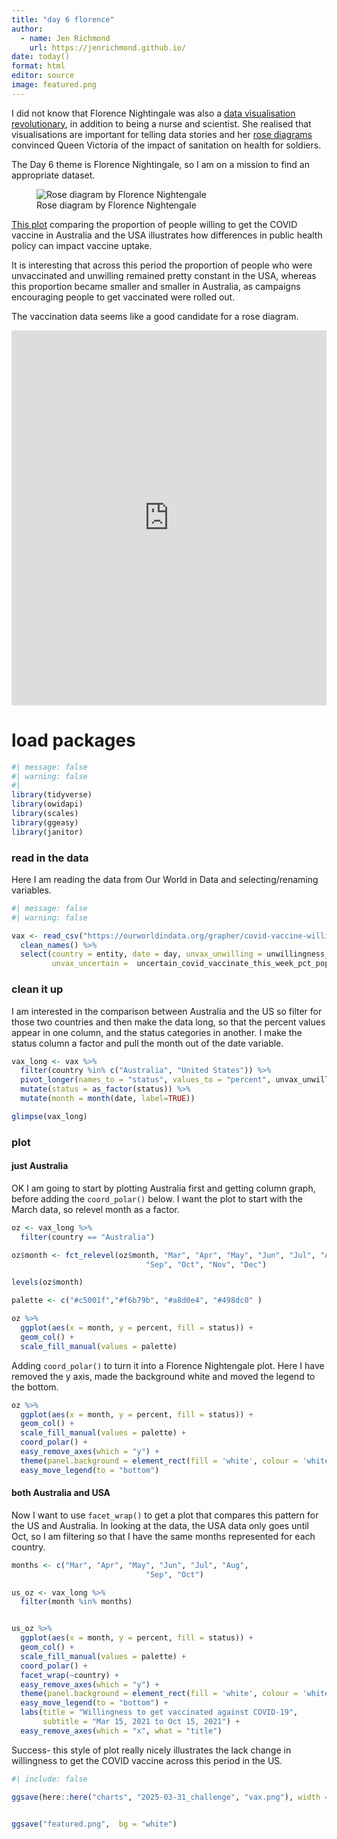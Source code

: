 ```yaml
---
title: "day 6 florence"
author:
  - name: Jen Richmond
    url: https://jenrichmond.github.io/
date: today()
format: html
editor: source
image: featured.png
---
```


I did not know that Florence Nightingale was also a [data visualisation revolutionary](https://www.scientificamerican.com/article/how-florence-nightingale-changed-data-visualization-forever/), in addition to being a nurse and scientist. She realised that visualisations are important for telling data stories and her [rose diagrams](https://github.com/edwardgunning/FlorenceNightingale.) convinced Queen Victoria of the impact of sanitation on health for soldiers. 

The Day 6 theme is Florence Nightingale, so I am on a mission to find an appropriate dataset. 

![Rose diagram by Florence Nightengale](https://upload.wikimedia.org/wikipedia/commons/thumb/1/17/Nightingale-mortality.jpg/2560px-Nightingale-mortality.jpg)

[This plot](https://ourworldindata.org/grapher/covid-vaccine-willingness-and-people-vaccinated-by-month) comparing the proportion of people willing to get the COVID vaccine in Australia and the USA illustrates how differences in public health policy can impact vaccine uptake. 

It is interesting that across this period the proportion of people who were unvaccinated and unwilling remained pretty constant in the USA, whereas this proportion became smaller and smaller in Australia, as campaigns encouraging people to get vaccinated were rolled out. 

The vaccination data seems like a good candidate for a rose diagram. 


<iframe src="https://ourworldindata.org/grapher/covid-vaccine-willingness-and-people-vaccinated-by-month?country=AUS~USA&tab=chart" loading="lazy" style="width: 100%; height: 600px; border: 0px none;" allow="web-share; clipboard-write"></iframe>


# load packages

```r
#| message: false
#| warning: false
#| 
library(tidyverse)
library(owidapi)
library(scales)
library(ggeasy)
library(janitor)


```

### read in the data

Here I am reading the data from Our World in Data and selecting/renaming variables. 
```r
#| message: false
#| warning: false

vax <- read_csv("https://ourworldindata.org/grapher/covid-vaccine-willingness-and-people-vaccinated-by-month.csv?v=1&csvType=full&useColumnShortNames=true") %>%
  clean_names() %>%
  select(country = entity, date = day, unvax_unwilling = unwillingness_covid_vaccinate_this_week_pct_pop, 
         unvax_uncertain =  uncertain_covid_vaccinate_this_week_pct_pop , unvax_willing =  willingness_covid_vaccinate_this_week_pct_pop , vaccinated =  people_vaccinated_per_hundred ) 

```

### clean it up

I am interested in the comparison between Australia and the US so filter for those two countries and then make the data long, so that the percent values appear in one column, and the status categories in another. I make the status column a factor and pull the month out of the date variable. 

```r


vax_long <- vax %>%
  filter(country %in% c("Australia", "United States")) %>%
  pivot_longer(names_to = "status", values_to = "percent", unvax_unwilling:vaccinated) %>%
  mutate(status = as_factor(status)) %>%
  mutate(month = month(date, label=TRUE))

glimpse(vax_long)


```

### plot

#### just Australia

OK I am going to start by plotting Australia first and getting column graph, before adding the `coord_polar()` below. I want the plot to start with the March data, so relevel month as a factor.

```r
oz <- vax_long %>%
  filter(country == "Australia") 

oz$month <- fct_relevel(oz$month, "Mar", "Apr", "May", "Jun", "Jul", "Aug", 
                              "Sep", "Oct", "Nov", "Dec")

levels(oz$month)

palette <- c("#c5001f","#f6b79b", "#a8d0e4", "#498dc0" )

oz %>%
  ggplot(aes(x = month, y = percent, fill = status)) +
  geom_col() +
  scale_fill_manual(values = palette)

```

Adding `coord_polar()` to turn it into a Florence Nightengale plot. Here I have removed the y axis, made the background white and moved the legend to the bottom. 

```r
oz %>%
  ggplot(aes(x = month, y = percent, fill = status)) +
  geom_col() +
  scale_fill_manual(values = palette) +
  coord_polar() +
  easy_remove_axes(which = "y") +
  theme(panel.background = element_rect(fill = 'white', colour = 'white')) +
  easy_move_legend(to = "bottom") 
```

#### both Australia and USA

Now I want to use `facet_wrap()` to get a plot that compares this pattern for the US and Australia. In looking at the data, the USA data only goes until Oct, so I am filtering so that I have the same months represented for each country. 
       
```r

months <- c("Mar", "Apr", "May", "Jun", "Jul", "Aug", 
                              "Sep", "Oct")

us_oz <- vax_long %>%
  filter(month %in% months)


us_oz %>%
  ggplot(aes(x = month, y = percent, fill = status)) +
  geom_col() +
  scale_fill_manual(values = palette) +
  coord_polar() +
  facet_wrap(~country) +
  easy_remove_axes(which = "y") +
  theme(panel.background = element_rect(fill = 'white', colour = 'white')) +
  easy_move_legend(to = "bottom") +
  labs(title = "Willingness to get vaccinated against COVID-19", 
       subtitle = "Mar 15, 2021 to Oct 15, 2021") +
  easy_remove_axes(which = "x", what = "title")
```
       
Success- this style of plot really nicely illustrates the lack change in willingness to get the COVID vaccine across this period in the US. 

```r
#| include: false

ggsave(here::here("charts", "2025-03-31_challenge", "vax.png"), width = 6, height = 4,  bg = "white")


ggsave("featured.png",  bg = "white")
```


